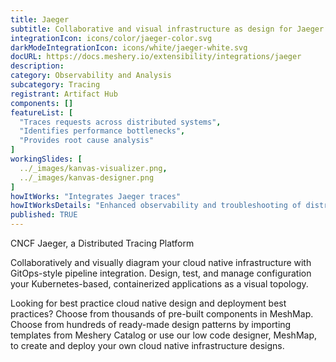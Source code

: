```yaml
---
title: Jaeger
subtitle: Collaborative and visual infrastructure as design for Jaeger
integrationIcon: icons/color/jaeger-color.svg
darkModeIntegrationIcon: icons/white/jaeger-white.svg
docURL: https://docs.meshery.io/extensibility/integrations/jaeger
description: 
category: Observability and Analysis
subcategory: Tracing
registrant: Artifact Hub
components: []
featureList: [
  "Traces requests across distributed systems",
  "Identifies performance bottlenecks",
  "Provides root cause analysis"
]
workingSlides: [
  ../_images/kanvas-visualizer.png,
  ../_images/kanvas-designer.png
]
howItWorks: "Integrates Jaeger traces"
howItWorksDetails: "Enhanced observability and troubleshooting of distributed systems in Kubernetes"
published: TRUE
---
```

<p>
CNCF Jaeger, a Distributed Tracing Platform
</p>
<p>
    Collaboratively and visually diagram your cloud native infrastructure with GitOps-style pipeline integration. Design, test, and manage configuration your Kubernetes-based, containerized applications as a visual topology.
</p>
<p>
    Looking for best practice cloud native design and deployment best practices? Choose from thousands of pre-built components in MeshMap. Choose from hundreds of ready-made design patterns by importing templates from Meshery Catalog or use our low code designer, MeshMap, to create and deploy your own cloud native infrastructure designs.
</p>
